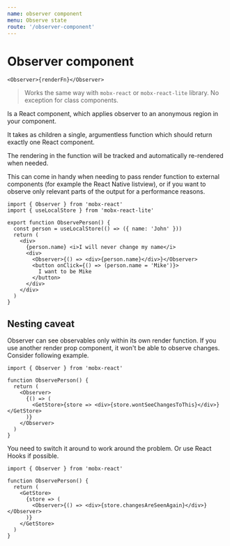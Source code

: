 ```yaml
---
name: observer component
menu: Observe state
route: '/observer-component'
---
```


# Observer component

```tsx
<Observer>{renderFn}</Observer>
```

> Works the same way with `mobx-react` or `mobx-react-lite` library. No exception for class components.

Is a React component, which applies observer to an anonymous region in your component.

It takes as children a single, argumentless function which should return exactly one React component.

The rendering in the function will be tracked and automatically re-rendered when needed.

This can come in handy when needing to pass render function to external components (for example the React Native listview), or if you want to observe only relevant parts of the output for a performance reasons.


<Playground>
  <ObservePerson />
</Playground>

```tsx
import { Observer } from 'mobx-react'
import { useLocalStore } from 'mobx-react-lite'

export function ObservePerson() {
  const person = useLocalStore(() => ({ name: 'John' }))
  return (
    <div>
      {person.name} <i>I will never change my name</i>
      <div>
        <Observer>{() => <div>{person.name}</div>}</Observer>
        <button onClick={() => (person.name = 'Mike')}>
          I want to be Mike
        </button>
      </div>
    </div>
  )
}
```

## Nesting caveat

Observer can see observables only within its own render function. If you use another render prop component, it won't be able to observe changes. Consider following example.

```tsx
import { Observer } from 'mobx-react'

function ObservePerson() {
  return (
    <Observer>
      {() => (
        <GetStore>{store => <div>{store.wontSeeChangesToThis}</div>}</GetStore>
      )}
    </Observer>
  )
}
```

You need to switch it around to work around the problem. Or use React Hooks if possible.

```tsx
import { Observer } from 'mobx-react'

function ObservePerson() {
  return (
    <GetStore>
      {store => (
        <Observer>{() => <div>{store.changesAreSeenAgain}</div>}</Observer>
      )}
    </GetStore>
  )
}
```
